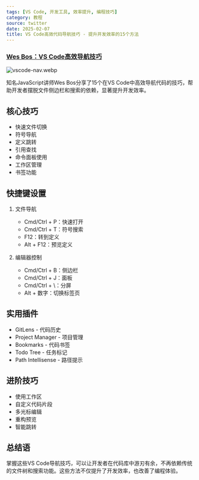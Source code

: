 ```yaml
---
tags: [VS Code, 开发工具, 效率提升, 编程技巧]
category: 教程
source: twitter
date: 2025-02-07
title: VS Code高效代码导航技巧 - 提升开发效率的15个方法
---
```


### [Wes Bos：VS Code高效导航技巧](https://twitter-thread.com/t/1879177677967327682)

![vscode-nav.webp](https://img.mengpeng.tech/i/2025/02/07/67a5f515efa37.webp)

知名JavaScript讲师Wes Bos分享了15个在VS Code中高效导航代码的技巧，帮助开发者摆脱文件侧边栏和搜索的依赖，显著提升开发效率。

## 核心技巧

- 快速文件切换
- 符号导航
- 定义跳转
- 引用查找
- 命令面板使用
- 工作区管理
- 书签功能

## 快捷键设置

1. 文件导航
   - Cmd/Ctrl + P：快速打开
   - Cmd/Ctrl + T：符号搜索
   - F12：转到定义
   - Alt + F12：预览定义

2. 编辑器控制
   - Cmd/Ctrl + B：侧边栏
   - Cmd/Ctrl + J：面板
   - Cmd/Ctrl + \：分屏
   - Alt + 数字：切换标签页

## 实用插件

- GitLens - 代码历史
- Project Manager - 项目管理
- Bookmarks - 代码书签
- Todo Tree - 任务标记
- Path Intellisense - 路径提示

## 进阶技巧

- 使用工作区
- 自定义代码片段
- 多光标编辑
- 重构预览
- 智能跳转

## 总结语

掌握这些VS Code导航技巧，可以让开发者在代码库中游刃有余，不再依赖传统的文件树和搜索功能。这些方法不仅提升了开发效率，也改善了编程体验。 